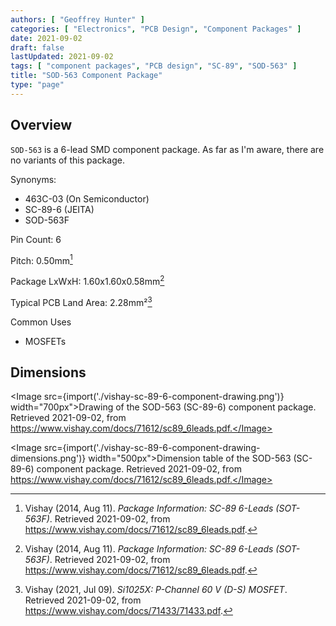 ```yaml
---
authors: [ "Geoffrey Hunter" ]
categories: [ "Electronics", "PCB Design", "Component Packages" ]
date: 2021-09-02
draft: false
lastUpdated: 2021-09-02
tags: [ "component packages", "PCB design", "SC-89", "SOD-563" ]
title: "SOD-563 Component Package"
type: "page"
---
```



## Overview

`SOD-563` is a 6-lead SMD component package. As far as I'm aware, there are no variants of this package.

Synonyms:

* 463C-03 (On Semiconductor)
* SC-89-6 (JEITA)
* SOD-563F

Pin Count: 6

Pitch: 0.50mm[^bib-vishay-sc-89-6]

Package LxWxH: 1.60x1.60x0.58mm[^bib-vishay-sc-89-6]

Typical PCB Land Area: 2.28mm²[^bib-vishay-si1025x]

Common Uses

* MOSFETs

## Dimensions

<Image src={import('./vishay-sc-89-6-component-drawing.png')} width="700px">Drawing of the SOD-563 (SC-89-6) component package. Retrieved 2021-09-02, from https://www.vishay.com/docs/71612/sc89_6leads.pdf.</Image>

<Image src={import('./vishay-sc-89-6-component-drawing-dimensions.png')} width="500px">Dimension table of the SOD-563 (SC-89-6) component package. Retrieved 2021-09-02, from https://www.vishay.com/docs/71612/sc89_6leads.pdf.</Image>

[^bib-vishay-sc-89-6]:  Vishay (2014, Aug 11). _Package Information: SC-89 6-Leads (SOT-563F)_. Retrieved 2021-09-02, from https://www.vishay.com/docs/71612/sc89_6leads.pdf.
[^bib-vishay-si1025x]:  Vishay (2021, Jul 09). _Si1025X: P-Channel 60 V (D-S) MOSFET_. Retrieved 2021-09-02, from https://www.vishay.com/docs/71433/71433.pdf.
